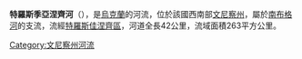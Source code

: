 '''特羅斯季亞涅齊河'''（{{lang-uk|Тростянець}}），是[[烏克蘭|烏克蘭]]的河流，位於該國西南部[[文尼察州|文尼察州]]，屬於[[南布格河|南布格河]]的支流，流經[[特羅斯佳涅齊區|特羅斯佳涅齊區]]，河道全長42公里，流域面積263平方公里。

{{DEFAULTSORT:Тростянець (притока Південного Бугу)}}
[[Category:文尼察州河流|Category:文尼察州河流]]


{{Ukraine-river-stub}}